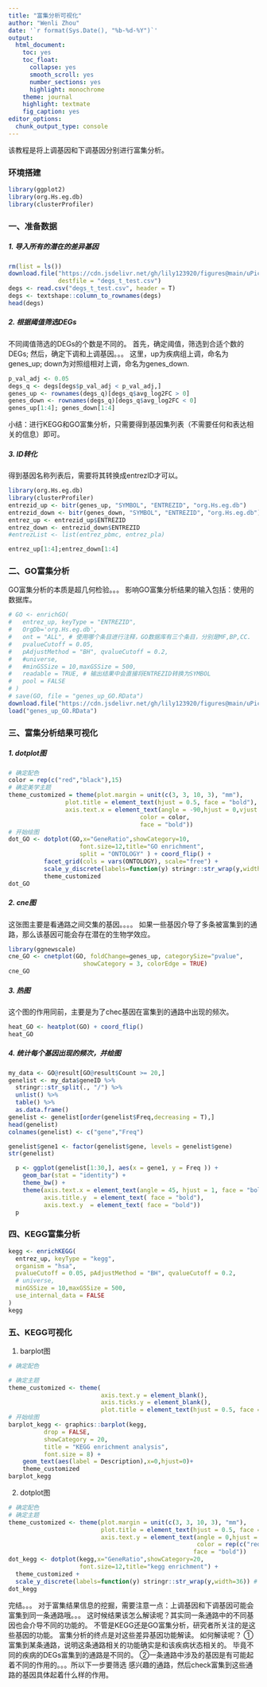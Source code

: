 ```yaml
---
title: "富集分析可视化"
author: "Wenli Zhou"
date: '`r format(Sys.Date(), "%b-%d-%Y")`'
output:  
  html_document: 
    toc: yes
    toc_float:
      collapse: yes
      smooth_scroll: yes
      number_sections: yes
      highlight: monochrome
    theme: journal
    highlight: textmate
    fig_caption: yes
editor_options:  
  chunk_output_type: console
---
```


该教程是将上调基因和下调基因分别进行富集分析。 

### 环境搭建

```r
library(ggplot2)
library(org.Hs.eg.db)
library(clusterProfiler)
```

### 一、准备数据
##### 1. 导入所有的潜在的差异基因

```r
rm(list = ls())
download.file("https://cdn.jsdelivr.net/gh/lily123920/figures@main/uPic/degs_t_test%E7%9A%84%E5%89%AF%E6%9C%AC.csv",
              destfile = "degs_t_test.csv")
degs <- read.csv("degs_t_test.csv", header = T)
degs <- textshape::column_to_rownames(degs)
head(degs)
```

##### 2. 根据阈值筛选DEGs

不同阈值筛选的DEGs的个数是不同的。 首先，确定阈值，筛选到合适个数的DEGs;
然后，确定下调和上调基因。。。 这里，up为疾病组上调，命名为genes_up;
down为对照组相对上调，命名为genes_down.

```r
p_val_adj <- 0.05
degs_q <- degs[degs$p_val_adj < p_val_adj,]   
genes_up <- rownames(degs_q)[degs_q$avg_log2FC > 0] 
genes_down <- rownames(degs_q)[degs_q$avg_log2FC < 0] 
genes_up[1:4]; genes_down[1:4]
```

小结：进行KEGG和GO富集分析，只需要得到基因集列表（不需要任何和表达相关的信息）即可。

##### 3. ID转化

得到基因名称列表后，需要将其转换成entrezID才可以。

```r
library(org.Hs.eg.db)
library(clusterProfiler)
entrezid_up <- bitr(genes_up, "SYMBOL", "ENTREZID", "org.Hs.eg.db")
entrezid_down <- bitr(genes_down, "SYMBOL", "ENTREZID", "org.Hs.eg.db")
entrez_up <- entrezid_up$ENTREZID
entrez_down <- entrezid_down$ENTREZID
#entrezList <- list(entrez_pbmc, entrez_pla)
```
```r
entrez_up[1:4];entrez_down[1:4]
```

### 二、GO富集分析

GO富集分析的本质是超几何检验。。。
影响GO富集分析结果的输入包括：使用的数据库。

```r
# GO <- enrichGO(
#   entrez_up, keyType = "ENTREZID",
#   OrgDb='org.Hs.eg.db', 
#   ont = "ALL", # 使用哪个条目进行注释，GO数据库有三个条目，分别是MF,BP,CC.
#   pvalueCutoff = 0.05,
#   pAdjustMethod = "BH", qvalueCutoff = 0.2,
#   #universe,
#   #minGSSize = 10,maxGSSize = 500,
#   readable = TRUE, # 输出结果中会直接将ENTREZID转换为SYMBOL
#   pool = FALSE
# )
# save(GO, file = "genes_up_GO.RData")
download.file("https://cdn.jsdelivr.net/gh/lily123920/figures@main/uPic/genes_up_GO.RData", destfile = "genes_up_GO.RData")
load("genes_up_GO.RData")
```

### 三、富集分析结果可视化

##### 1. dotplot图

```r
# 确定配色
color = rep(c("red","black"),15)
# 确定美学主题
theme_customized = theme(plot.margin = unit(c(3, 3, 10, 3), "mm"),
                plot.title = element_text(hjust = 0.5, face = "bold"),
                axis.text.x = element_text(angle = -90,hjust = 0,vjust = 0.5,
                                     color = color,
                                     face = "bold"))
# 开始绘图
dot_GO <- dotplot(GO,x="GeneRatio",showCategory=10,
                    font.size=12,title="GO enrichment",
                    split = "ONTOLOGY" ) + coord_flip() +
          facet_grid(cols = vars(ONTOLOGY), scale="free") + 
          scale_y_discrete(labels=function(y) stringr::str_wrap(y,width=36)) +
          theme_customized
dot_GO
```

##### 2. cne图

这张图主要是看通路之间交集的基因。。。。
如果一些基因介导了多条被富集到的通路，那么该基因可能会存在潜在的生物学效应。

```r
library(ggnewscale)
cne_GO <- cnetplot(GO, foldChange=genes_up, categorySize="pvalue",
                     showCategory = 3, colorEdge = TRUE)
cne_GO
```

##### 3. 热图

这个图的作用同前，主要是为了chec基因在富集到的通路中出现的频次。

```r
heat_GO <- heatplot(GO) + coord_flip()
heat_GO
```

##### 4. 统计每个基因出现的频次，并绘图

```r
my_data <- GO@result[GO@result$Count >= 20,]
genelist <- my_data$geneID %>% 
  stringr::str_split(., "/") %>%
  unlist() %>%
  table() %>%
  as.data.frame() 
genelist <- genelist[order(genelist$Freq,decreasing = T),]
head(genelist)
colnames(genelist) <- c("gene","Freq")

genelist$gene1 <- factor(genelist$gene, levels = genelist$gene)
str(genelist)
```

```r
  p <- ggplot(genelist[1:30,], aes(x = gene1, y = Freq )) +
    geom_bar(stat = "identity") +
    theme_bw() +
    theme(axis.text.x = element_text(angle = 45, hjust = 1, face = "bold"),
          axis.title.y  = element_text( face = "bold"),
          axis.text.y  = element_text( face = "bold")) 
  p
```

### 四、KEGG富集分析

```r
kegg <- enrichKEGG(
  entrez_up, keyType = "kegg",
  organism = "hsa",
  pvalueCutoff = 0.05, pAdjustMethod = "BH", qvalueCutoff = 0.2,
  # universe,
  minGSSize = 10,maxGSSize = 500,
  use_internal_data = FALSE
)
kegg
```

### 五、KEGG可视化

1.  barplot图

```r
# 确定配色

# 确定主题
theme_customized <- theme(
                          axis.text.y = element_blank(),
                          axis.ticks.y = element_blank(),
                          plot.title = element_text(hjust = 0.5, face = "bold"))
# 开始绘图
barplot_kegg <- graphics::barplot(kegg, 
          drop = FALSE, 
          showCategory = 20, 
          title = "KEGG enrichment analysis",
          font.size = 8) + 
    geom_text(aes(label = Description),x=0,hjust=0)+
    theme_customized
barplot_kegg
```

2.  dotplot图

```r
# 确定配色
# 确定主题
theme_customized <- theme(plot.margin = unit(c(3, 3, 10, 3), "mm"),
                          plot.title = element_text(hjust = 0.5, face = "bold"),
                          axis.text.y = element_text(angle = 0,hjust = 0,vjust = 0,
                                                     color = rep(c("red","black"),15),
                                                    face = "bold"))
dot_kegg <- dotplot(kegg,x="GeneRatio",showCategory=20,
                    font.size=12,title="kegg enrichment") + 
  theme_customized + 
  scale_y_discrete(labels=function(y) stringr::str_wrap(y,width=36)) # 折叠纵坐标
dot_kegg
```

完结。。。
对于富集结果信息的挖掘，需要注意一点：上调基因和下调基因可能会富集到同一条通路哦。。。
这时候结果该怎么解读呢？其实同一条通路中的不同基因也会介导不同的功能的。
不管是KEGG还是GO富集分析，研究者所关注的是这些基因的功能。
富集分析的终点是对这些差异基因功能解读。 如何解读呢？
①富集到某条通路，说明这条通路相关的功能确实是和该疾病状态相关的。
毕竟不同的疾病的DEGs富集到的通路是不同的。
②一条通路中涉及的基因是有可能起着不同的作用的。。。所以下一步要筛选
感兴趣的通路，然后check富集到这些通路的基因具体起着什么样的作用。
